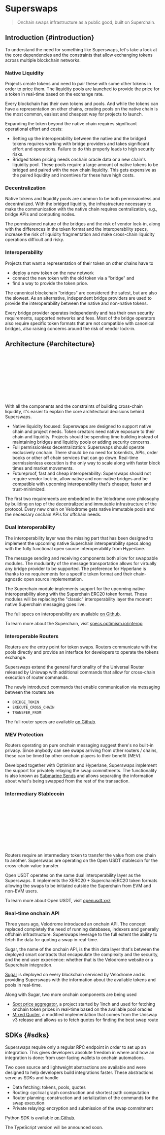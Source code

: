 
# Superswaps

> Onchain swaps infrastructure as a public good, built on Superchain.

## Introduction {#introduction}

To understand the need for something like Superswaps, let's take a look at the
core dependencies and the constraints that allow exchanging tokens across
multiple blockchain networks.

### Native Liquidity

Projects create tokens and need to pair these with some other tokens in order
to price them. The liquidity pools are launched to provide the price for a
token in real-time based on the exchange rate.

Every blockchain has their own tokens and pools. And while the tokens can have
a representation on other chains, creating pools on the native chain is the
most common, easiest and cheapest way for projects to launch.

Expanding the token beyond the native chain requires significant operational
effort and costs:

- Setting up the interoperability between the native and the bridged tokens
  requires working with bridge providers and takes significant effort and
  operations. Failure to do this properly leads to high security risks.
- Bridged token pricing needs onchain oracle data or a new chain's liquidity
  pool. These pools require a large amount of native tokens to be bridged and
  paired with the new chain liquidity. This gets expensive as the paired
  liquidity and incentives for these have high costs.

### Decentralization

Native tokens and liquidity pools are common to be both permissionless and
decentralized. With the bridged liquidity, the infrastructure necessary to make
the communication with the native chain requires centralization, e.g., bridge
APIs and computing nodes.

The permissioned nature of the bridges and the risk of vendor lock-in, along
with the differences in the token format and the interoperability specs,
increase the risk of liquidity fragmentation and make cross-chain liquidity
operations difficult and risky.

### Interoperability

Projects that want a representation of their token on other chains have to

- deploy a new token on the new network
- connect the new token with the old token via a "bridge" and
- find a way to provide the token price.

The canonical blockchain "bridges" are considered the safest, but are also the
slowest. As an alternative, independent bridge providers are used to provide
the interoperability between the native and non-native tokens.

Every bridge provider operates independently and has their own security
requirements, supported networks and fees. Most of the bridge operators also
require specific token formats that are not compatible with canonical bridges,
also raising concerns around the risk of vendor lock-in.

## Architecture {#architecture}

<SVG src="svg/docs/superswaps.svg" className="w-full max-w-full h-auto mt-4" />

With all the components and the constraints of building cross-chain liquidity,
it's easier to explain the core architectural decisions behind Superswaps.

- Native liquidity focused: Superswaps are designed to support native chain and
  project needs. Token creators need native exposure to their chain and
  liquidity. Projects should be spending time building instead of maintaining
  bridges and liquidity pools or adding security concerns.
- Full permissionless decentralization: Superswaps should operate exclusively
  onchain. There should be no need for tokenlists, APIs, order books or other
  off chain services that can go down. Real-time permissionless execution is
  the only way to scale along with faster block times and market movements.
- Futureproof, fast and cheap interoperability: Superswaps should not require
  vendor lock-in, allow native and non-native bridges and be compatible with
  upcoming interoperability that's cheaper, faster and trust-minimized.

The first two requirements are embedded in the Velodrome core philosophy by
building on top of the decentralized and immutable infrastructure of the
protocol. Every new chain on Velodrome gets native immutable pools and the
necessary onchain APIs for offchain needs.

### Dual Interoperability

The interoperability layer was the missing part that has been designed to
implement the upcoming native Superchain interoperability specs along with the
fully functional open source interoperability from Hyperlane.

The message sending and receiving components both allow for swappable modules.
The modularity of the message transportation allows for virtually any bridge
provider to be supported. The preference for Hyperlane is thanks to no
requirements for a specific token format and their chain-agnostic open source
implementation.

The Superchain module implements support for the upcoming native
interoperability along with the Superchain ERC20 token format. These modules
will be replacing the "classic" interoperability layer the moment native
Superchain messaging goes live.

The full specs on interoperability are available
[on Github](https://github.com/velodrome-finance/superchain-contracts/blob/main/SPECIFICATION.md#features).

To learn more about the Superchain, visit [specs.optimism.io/interop](https://specs.optimism.io/interop)

### Interoperable Routers

Routers are the entry point for token swaps. Routers communicate with the pools
directly and provide an interface for developers to operate the tokens
exchange.

Superswaps extend the general functionality of the Universal Router released by
Uniswap with additional commands that allow for cross-chain execution of router
commands.

The newly introduced commands that enable communication via messaging between
the routers are

- `BRIDGE_TOKEN`
- `EXECUTE_CROSS_CHAIN`
- `TRANSFER_FROM`

The full router specs are available
[on Github](https://github.com/velodrome-finance/universal-router/blob/main/SPECIFICATION.md#technical-architecture).

### MEV Protection

Routers operating on pure onchain messaging suggest there's no built-in
privacy. Since anybody can see swaps arriving from other routers / chains,
these can be timed by other onchain players to their benefit (MEV).

Developed together with Optimism and Hyperlane, Superswaps implement the
support for privately relaying the swap commitments. The functionality is also
known as [Submarine Sends](https://libsubmarine.org) and allows separating the
information about what's being swapped from the rest of the transaction.

### Intermediary Stablecoin

<SVG src="svg/docs/superpools.svg" className="w-full max-w-full h-auto mt-4" />

Routers require an intermediary token to transfer the value from one chain to
another. Superswaps are operating on the Open USDT stablecoin for the
cross-chain value transfer.

Open USDT operates on the same dual interoperability layer as the Superswaps.
It implements the XERC20 + SuperchainERC20 token formats allowing the swaps to
be initiated outside the Superchain from EVM and non-EVM users.

To learn more about Open USDT, visit [openusdt.xyz](https://openusdt.xyz)

### Real-time onchain API

Three years ago, Velodrome introduced an onchain API. The concept replaced
completely the need of running databases, indexers and generally offchain
infrastructure. Superswaps leverage to the full extent the ability to fetch the
data for quoting a swap in real-time.

Sugar, the name of the onchain API, is the thin data layer that's between the
deployed smart contracts that encapsulate the complexity and the security, and
the end user experience: whether that is the Velodrome website or a Superchain
integration.

[Sugar](https://github.com/velodrome-finance/sugar/) is deployed on every
blockchain serviced by Velodrome and is providing Superswaps with the
information about the available tokens and pools in real-time.

Along with Sugar, two more onchain components are being used

- [Spot price aggregator](https://github.com/velodrome-finance/spot-price-aggregator),
  a project started by 1inch and used for fetching onchain token prices in
  real-time based on the available pool oracles
- [Mixed Quoter](https://github.com/velodrome-finance/slipstream/blob/main/contracts/periphery/lens/MixedRouteQuoterV1.sol),
  a modified implementation that comes from the Uniswap v3 release and allows
  us to fetch quotes for finding the best swap route

## SDKs {#sdks}

Superswaps require only a regular RPC endpoint in order to set up an
integration. This gives developers absolute freedom in where and how an
integration is done: from user-facing wallets to onchain automations.

Two open source and lightweight abstractions are available and were designed to
help developers build integrations faster. These abstractions serve as SDKs and
handle

- Data fetching: tokens, pools, quotes
- Routing: cyclical graph construction and shortest path computation
- Router planning: construction and serialization of the commands for the swap
  execution
- Private relaying: encryption and submission of the swap commitment

Python SDK is available [on Github](https://github.com/velodrome-finance/sugar-sdk).

The TypeScript version will be announced soon.
